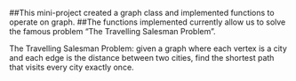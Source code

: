 ##This mini-project created a graph class and implemented functions to operate on graph. 
##The functions implemented currently allow us to solve the famous problem "The Travelling Salesman Problem".

The Travelling Salesman Problem: given a graph where each vertex is a city and each edge is the distance between two cities, find the shortest path that visits every city exactly once.
